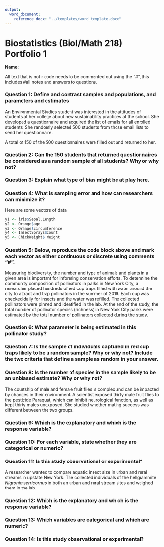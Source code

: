 ---
output:
  word_document:
    reference_docx: "../templates/word_template.docx"
---


# Biostatistics (Biol/Math 218) Portfolio 1

**Name**:

All text that is not r code needs to be commented out using the "#", this includes
#all notes and answers to questions.

### Question 1: Define and contrast samples and populations, and parameters and estimates

An Environmental Studies student was interested in the attitudes of students at her college about 
new sustainability practices at the school. She developed a questionnaire and acquired the list of emails 
for all enrolled students. She randomly selected 500 students from those email lists to send her questionnaire.

A total of 150 of the 500 questionnaires were filled out and returned to her.

### Question 2: Can the 150 students that returned questionnaires be considered as a random sample of all students? Why or why not?

### Question 3: Explain what type of bias might be at play here.

### Question 4: What is sampling error and how can researchers can minimize it?

Here are some vectors of data
```{r, example_data}
y1 <- iris$Sepal.Length
y2 <- Orange$age
y3 <- Orange$circumference
y4 <- InsectSprays$count
y5 <- ChickWeight$ Weight
```

### Question 5: Below, reproduce the code block above and mark each vector as either continuous or discrete using comments "#". 

Measuring biodiversity, the number and type of animals and plants in a given area is
important for informing conservation efforts. To determine the community composition
of pollinators in parks in New York City, a researcher placed hundreds of red cup traps
filled with water around the city to attract and trap pollinators in the summer of 2019. 
Each cup was checked daily for insects and the water was refilled. The collected
pollinators were pinned and identified in the lab. At the end of the study,
the total number of pollinator species (richness) in New York City parks were estimated by
the total number of pollinators collected during the study. 

### Question 6: What parameter is being estimated in this pollinator study?

### Question 7: Is the sample of individuals captured in red cup traps likely to be a random sample? Why or why not? Include the two criteria that define a sample as random in your answer.

### Question 8: Is the number of species in the sample likely to be an unbiased estimate? Why or why not?

The courtship of male and female fruit flies is complex and can be
impacted by changes in their environment. A scientist exposed thirty
male fruit flies to the pesticide Paraquat, which can inhibit neurological
function, as well as kept thirty males unexposed. She studied whether 
mating success was different between the two groups.

### Question 9: Which is the explanatory and which is the response variable?

### Question 10: For each variable, state whether they are categorical or numeric?

### Question 11: Is this study observational or experimental?

A researcher wanted to compare aquatic insect size in urban and 
rural streams in upstate New York. The collected individuals of
the hellgrammite *Nigronia serricornus* in both an urban and
rural stream sites and weighed them in the lab.

### Question 12: Which is the explanatory and which is the response variable?

### Question 13: Which variables are categorical and which are numeric?

### Question 14: Is this study observational or experimental?





















